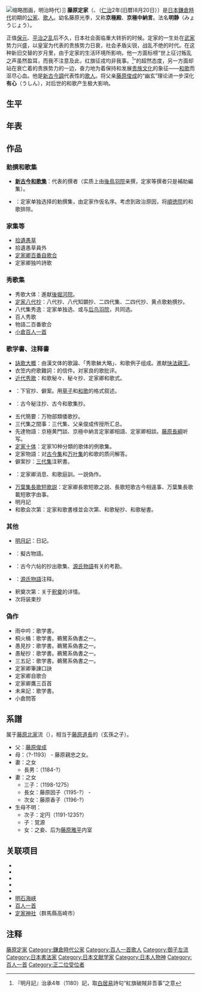 {{東亞男性歷史人物
|名稱 =藤原定家
|身份 =公卿、歌人
|國家 =
|時代 =[[镰仓时代|镰仓时代]]初期
|主君 =[[二條天皇|二条天皇]] → [[六條天皇|六条天皇]] → [[高倉天皇|高倉天皇]] → <br />[[安德天皇|安德天皇]] → [[後鳥羽天皇|後鳥羽天皇]] → [[土御門天皇|土御門天皇]]<br />→[[順德天皇|順德天皇]] → [[仲恭天皇|仲恭天皇]] → [[后堀河天皇|後堀河天皇]]<br />→[[四条天皇|四条天皇]]
|屆數 =
|最高職務 =正二位权中納言
|前任 = 
|繼任 = 
|圖片名稱 =Teika(3).jpg
|圖片大小 =300px
|圖片說明 = <small>（传）藤原信实绘，[[鎌倉時代|鎌倉時代]]</small>
|氏 =|姓 =
|名 =
|姓名 =藤原定家
|字 =
|號=
|名乘 = <!--琉球士族用-->
|官職 =
|封爵 =
|封號 =
|位階 =
|御稱號 = <!--日本皇族之稱號-->
|宮號1 = <!--日本皇族之宮號-->
|宮號2 = <!--朝鮮王族之宮號-->
|封地 =
|神號 =
|尊號 =
|族裔 = 
|信仰 = <!--指的是宗教信仰-->
|旗籍 = <!--清朝旗人專用-->
|氏族 =[[藤原氏|藤原氏]]（藤原北家御子左流）
|籍貫 =
|本貫 = <!--朝鮮人用-->
|祖籍 =
|本籍 =
|出身地 =
|府邸 =
|世系 = 
|初名 =
|乳名 = <!--日本、朝鮮、琉球以外人物用-->
|幼名 = <!--日本人用-->
|兒名 = <!--朝鮮人用-->
|童名 = <!--琉球人用-->
|小字 =
|別名 =
|法號 =明静（法名）
|院號 =
|其他名號 =京極殿、京極中納言
|出生日期 =1162年 （[[应保|应保]]2年）
|出生地點 =
|婚年 =
|逝世日期 =1241年9月26日
|逝世地點 =
|廟號 =
|諡號 =
|墓葬 =
|祠廟 =
|父親 =[[藤原俊成|藤原俊成]]
|嫡母 =
|母親 =美福門院加賀 
|繼父=
|繼母=
|養父=
|養母=
|猶父= <!--日本人用-->
|烏帽子親= <!--日本人、琉球人用-->
|元配 =
|正室 =
|妻 =藤原季能之女、藤原实宗之女|繼室 =
|平妻 =
|側室 =
|元配之父 =
|元配之嫡母 =
|元配之母 =
|正室之父 =
|正室之嫡母 =
|正室之母 =
|妻之父 =
|妻之嫡母 =
|妻之母 =
|繼室之父 =
|繼室之嫡母 =
|繼室之母 =
|平妻之父 =
|平妻之嫡母 =
|平妻之母 =
|兄弟 =
|姊妹 =
|嫡兄弟 =
|嫡姊妹 =
|庶兄弟 =
|庶姊妹 =
|同胞兄弟 =
|同胞姊妹 =
|異母兄弟 =
|異母姊妹 =
|異父兄弟 =
|異父姊妹 =
|繼兄弟 =
|繼姊妹 =
|子 =长子：藤原光家（1184-?）<br />次子：定円（1191-1235?） <br />三子：藤原為家（1198-1275）<br />覚源 
|女 =長女：藤原因子（1195-?）後堀河院民部卿典侍<br />次女：藤原香（1196-?）<br /> 三女：西園寺公相妾 
|嫡子 =|嫡女 =
|庶子 =
|庶女 =
|養子 =
|養女 =
|猶子 = <!--日本人用-->
|婿養子 = <!--日本人用-->
|烏帽子子 = <!--日本人用-->
|繼子 =
|繼女 =
|其他親屬 =
|出身 = <!---此处指科举出身--->
|功名 = 
|經歷 = 
|著作 =拾遺愚草<br />拾遺愚草員外<br />定家卿百番自歌合<br />定家卿独吟詩歌 
|注釋 =
}}

[[File:Fujiwara_no_Teika.jpg|缩略图]]画，明治時代）]]
'''藤原定家'''（{{lang-ja|ふじわら の さだいえ}}、{{bd|1162年||1241年|9月26日}}（[[仁治|仁治]]2年(旧暦)8月20日））是[[日本|日本]][[鎌倉時代|鎌倉時代]]初期的[[公家_(日本)|公家]]、[[歌人|歌人]]。幼名藤原光季，又称'''京極殿'''、'''京極中納言'''。法名'''明静'''（みょうじょう）。

正值[[保元之乱|保元]]、[[平治之乱|平治之乱]]后不久，日本社会面临重大转折的时候。定家的一生处在[[武家|武家]]势力兴盛，以皇室为代表的贵族势力日衰，社会矛盾尖锐，战乱不绝的时代。在这种新旧交替的岁月里，由于定家的生活环境所影响，他一方面标榜“世上征讨叛乱之声虽然盈耳，而我不注意及此，红旗征戎均非我事。<ref>{{lang|ja|紅旗征戎、吾が事にあらず。}}『明月記』治承4年（1180）記，取[[白居易|白居易]]詩句“紅旗破賊非吾事”之意</ref>”的超然态度，另一方面却站在衰亡着的贵族势力的一边，奋力地为着保持和发展[[贵族文化|贵族文化]]的象征——[[和歌|和歌]]而沤尽心血。他是[[新古今調|新古今調]]代表性的[[歌人|歌人]]。将父亲[[藤原俊成|藤原俊成]]的“幽玄”理论进一步深化'''有心'''（うしん），对后世的和歌产生极大影响。
==生平==

==年表==

==作品==
=== 勅撰和歌集 ===
*'''[[新古今和歌集|新古今和歌集]]'''：代表的撰者（实质上由[[後鳥羽天皇|後鳥羽院]]亲撰，定家等撰者只是補助編集）。
*{{tsl|ja|新勅撰和歌集||新勅撰和歌集}}：定家单独选择的勅撰集，由定家作仮名序。考虑到政治原因，将[[順德天皇|順徳院]]的和歌排除。

=== 家集等 ===
*[[拾遺愚草|拾遺愚草]]
*拾遺愚草員外
*[[定家卿百番自歌合|定家卿百番自歌合]]
*定家卿独吟詩歌

=== 秀歌集 ===
*秀歌大体：進献[[后堀河天皇|後堀河院]]。
*[[定家八代抄|定家八代抄]]：八代抄、八代知顕抄、二四代集、二四代抄、黄点歌勅撰抄。
*八代集秀逸：定家单独选、或与[[后鸟羽院|后鸟羽院]]，{{tsl|ja|藤原家隆||藤原家隆}}共同选。
*百人秀歌
*物語二百番歌合
*[[百人一首|小倉百人一首]]

=== 歌学書、注释書 ===
*[[詠歌大概|詠歌大概]]：由漢文体的歌論、「秀歌躰大略」、和歌例子组成。進献[[快法親王|快法親王]]。
*衣笠内府歌難詞：{{tsl|ja|藤原家良||藤原家良}}的信件。对家良的歌批评。
*[[近代秀歌|近代秀歌]]：和歌秘々、秘々抄、定家卿和歌式。
*{{tsl|ja|下官集||下官集}}：下官抄、僻案。用[[草子|草子]]和[[和歌|和歌]]的格式叙述。
*{{tsl|ja|顕註密勘||顕註密勘}}：古今秘注抄、古今和歌集抄。
*五代簡要：万物部類倭歌抄。
*三代集之間事：三代集、父亲俊成传授所汇总。
*先達物語：京極黄門談、京極中納言定家卿相語、定家卿相談。[[藤原長綱|藤原長綱]]听写。
*[[定家十体|定家十体]]：定家10种分類的歌体的例歌集。
*定家物語：对[[古今和歌集|古今集]]和[[万叶集|万叶集]]的和歌的质问解答。
*僻案抄：[[敕撰和歌集|三代集]]注釈書。
*{{tsl|ja|毎月抄||毎月抄}}：定家卿消息、和歌庭訓。一説偽作。
*[[万葉集長歌短歌説|万葉集長歌短歌説]]：定家卿長歌短歌之説、長歌短歌古今相違事、万葉集長歌載短歌字由事。
*明月記
*和歌会次第：定家和歌書様並会次第、和歌秘抄、和歌秘書。

=== 其他 ===
*[[明月記|明月記]]：日記。
*{{tsl|ja|松浦宮物語||松浦宮物語}}：擬古物語。
*{{tsl|ja|定家小本||定家小本}}：古今六帖的抄出歌集、[[源氏物語|源氏物語]]有关的考勘。
*{{tsl|ja|奥入||奥入}}：[[源氏物語|源氏物語]]注释。
*釈奠次第：关于[[释奠礼|釈奠]]的详情。
*次将装束抄

=== 偽作 ===
*雨中吟：歌学書。
*桐火桶：歌学書。鵜鷺系偽書之一。
*愚見抄：歌学書。鵜鷺系偽書之一。
*愚秘抄：歌学書。鵜鷺系偽書之一。
*三五記：歌学書。鵜鷺系偽書之一。
*定家卿筆諌口訣
*定家卿自歌合
*定家卿鷹三百首
*未来記：歌学書。
*小倉問答

==系譜==
属于[[藤原北家|藤原北家]]{{tsl|ja|藤原長家||長家}}流（{{tsl|ja|御子左家||御子左家}}），相当于[[藤原道長|藤原道長]]的{{tsl|ja|来孫||来孫}}（玄孫之子）。

*父：[[藤原俊成|藤原俊成]]
*母：{{tsl|ja|美福門院加賀||美福門院加賀}}（?-1193） - 藤原親忠之女。
*妻：{{tsl|ja|藤原季能||藤原季能}}之女
**長男：{{tsl|ja|藤原光家||藤原光家}}（1184-?）
*妻：{{tsl|ja|藤原実宗||藤原実宗}}之女
**三子：{{tsl|ja|藤原為家||藤原為家}}（1198-1275）
**長女：藤原因子（1195-?） - {{tsl|ja|後堀河院民部卿典侍||後堀河院民部卿典侍}}
**次女：藤原香子（1196-?）
*生母不明：
**次子：定円（1191-1235?）
**子：覚源
**女：{{tsl|ja|西園寺公相||西園寺公相}}之妾、后为[[藤原雅平|藤原雅平]]内室

==关联项目==
* {{tsl|ja|冷泉家時雨亭文庫||冷泉家時雨亭文庫}}
* {{tsl|ja|青表紙本||青表紙本}}
* {{tsl|ja|定家本源氏物語||定家本源氏物語}}
* {{tsl|ja|藤原定家自筆本源氏物語||藤原定家自筆本源氏物語}}
* {{tsl|ja|定家仮名遣||定家仮名遣}}
* [[明石海峽|明石海峡]]
* [[百人一首|百人一首]]
* [[定家神社|定家神社]]（群馬縣高崎市）
{{commonscat|Fujiwara no Teika}}
{{Wikiquote|藤原定家}}

==注释==
{{reflist}}
{{御子左家當主}}
{{百人一首}}
{{Authority control}}

{{DEFAULTSORT:Fujiwara no, Teika}}
[[Category:藤原定家|]]
[[Category:鎌倉時代公家|Category:鎌倉時代公家]]
[[Category:百人一首歌人|Category:百人一首歌人]]
[[Category:御子左流|Category:御子左流]]
[[Category:日本書法家|Category:日本書法家]]
[[Category:日本文献学家|Category:日本文献学家]]
[[Category:日本人物神|Category:日本人物神]]
[[Category:百人一首|Category:百人一首]]
[[Category:正二位受位者|Category:正二位受位者]]